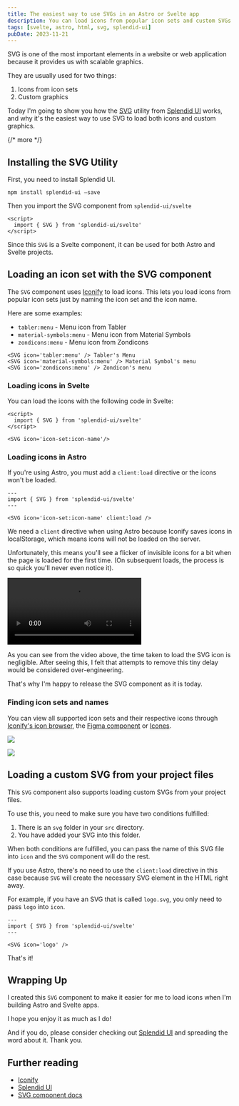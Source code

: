 ```yaml
---
title: The easiest way to use SVGs in an Astro or Svelte app
description: You can load icons from popular icon sets and custom SVGs with this simple approach.
tags: [svelte, astro, html, svg, splendid-ui]
pubDate: 2023-11-21
---
```


SVG is one of the most important elements in a website or web application because it provides us with scalable graphics.

They are usually used for two things:

1. Icons from icon sets
2. Custom graphics

Today I'm going to show you how the [SVG](https://splendid-ui.com/svelte/svg) utility from [Splendid UI](https://splendid-ui.com) works, and why it's the easiest way to use SVG to load both icons and custom graphics.

{/* more */}

## Installing the SVG Utility

First, you need to install Splendid UI.

```shell
npm install splendid-ui —save
```

Then you import the SVG component from `splendid-ui/svelte`

```svelte
<script>
  import { SVG } from 'splendid-ui/svelte'
</script>
```

Since this `SVG` is a Svelte component, it can be used for both Astro and Svelte projects.

## Loading an icon set with the SVG component

The `SVG` component uses [Iconify](https://iconify.design) to load icons. This lets you load icons from popular icon sets just by naming the icon set and the icon name.

Here are some examples:

- `tabler:menu` - Menu icon from Tabler
- `material-symbols:menu` - Menu icon from Material Symbols
- `zondicons:menu` - Menu icon from Zondicons

```astro
<SVG icon='tabler:menu' /> Tabler's Menu
<SVG icon='material-symbols:menu' /> Material Symbol's menu
<SVG icon='zondicons:menu' /> Zondicon's menu
```


<Simple client:load />

### Loading icons in Svelte

You can load the icons with the following code in Svelte:

```svelte
<script>
  import { SVG } from 'splendid-ui/svelte'
</script>

<SVG icon='icon-set:icon-name'/>
```

### Loading icons in Astro

If you're using Astro, you must add a `client:load` directive or the icons won't be loaded.

```astro
---
import { SVG } from 'splendid-ui/svelte'
---

<SVG icon='icon-set:icon-name' client:load />
```

We need a `client` directive when using Astro because Iconify saves icons in localStorage, which means icons will not be loaded on the server.

Unfortunately, this means you'll see a flicker of invisible icons for a bit when the page is loaded for the first time. (On subsequent loads, the process is so quick you'll never even notice it).

<Video
  gifReplacement
  src='/images/blog/svg/loading-icons.mp4'
  caption='Loading icons on subsequent requests can be pretty quick!'
/>

As you can see from the video above, the time taken to load the SVG icon is negligible. After seeing this, I felt that attempts to remove this tiny delay would be considered over-engineering.

That's why I'm happy to release the SVG component as it is today.

### Finding icon sets and names

You can view all supported icon sets and their respective icons through [Iconify's icon browser](https://icon-sets.iconify.design), the [Figma component](https://www.figma.com/community/plugin/735098390272716381/iconify) or [Icones](https://icones.js.org).

<Image
  src='/images/blog/svg/iconify icon browser.png'
  caption='
Iconify icon browser'
/>

<Image
  src='/images/blog/svg/iconify-icon-name.png'
  caption="Finding an icon's name"
/>

## Loading a custom SVG from your project files

This `SVG` component also supports loading custom SVGs from your project files.

To use this, you need to make sure you have two conditions fulfilled:

1. There is an `svg` folder in your `src` directory.
2. You have added your SVG into this folder.

When both conditions are fulfilled, you can pass the name of this SVG file into `icon` and the `SVG` component will do the rest.

If you use Astro, there's no need to use the `client:load` directive in this case because `SVG` will create the necessary SVG element in the HTML right away.

For example, if you have an SVG that is called `logo.svg`, you only need to pass `logo` into `icon`.

```astro
---
import { SVG } from 'splendid-ui/svelte'
---

<SVG icon='logo' />
```

That's it!

## Wrapping Up

I created this `SVG` component to make it easier for me to load icons when I'm building Astro and Svelte apps.

I hope you enjoy it as much as I do!

And if you do, please consider checking out [Splendid UI](https://splendid-ui.com) and spreading the word about it. Thank you.

## Further reading

- [Iconify](https://iconify.design)
- [Splendid UI](https://splendid-ui.com)
- [SVG component docs](https://splendid-ui.com/svelte/svg)
